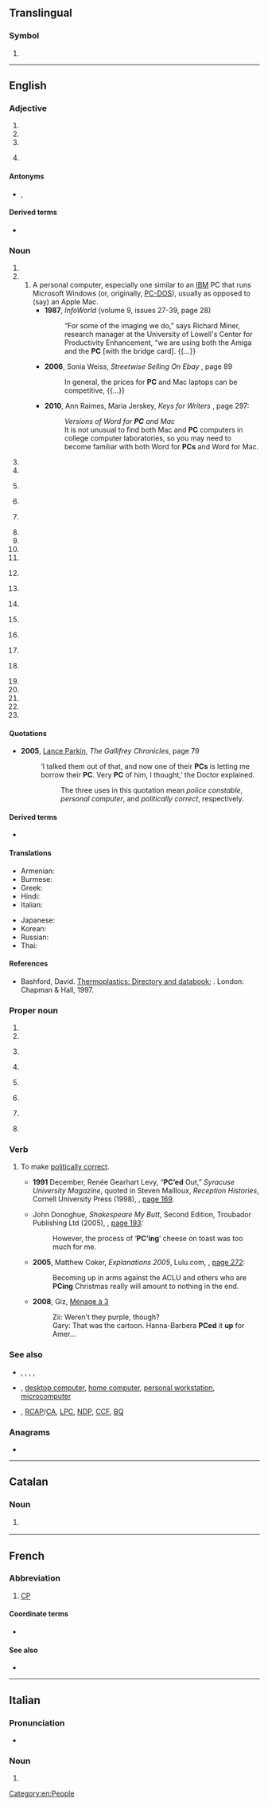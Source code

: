 {{also|pc|pC|pc.|p.c.}}
==Translingual==

===Symbol===
{{head|mul|symbol}}

# {{SI-unit-abb|peta|coulomb|[[electric charge]]}}

----

==English==

===Adjective===
{{en-adj}}

# {{initialism of|[[partially]] [[continuous]]|lang=en}}
# {{initialism of|politically correct|lang=en}}
# {{initialism of|pro-choice|lang=en}}
# {{lb|en|Canada|politics|dated}} {{initialism of|Progressive Conservative|lang=en}}

====Antonyms====
* {{sense|politically correct}} {{l|en|non-PC}}, {{l|en|un-PC}}

====Derived terms====
* {{sense|politically correct}} {{l|en||PC up}}

===Noun===
{{en-noun}}

# {{initialism of|parsec|lang=en}}
# {{initialism of|personal computer|lang=en}}
## A personal computer, especially one similar to an [[IBM]] PC that runs Microsoft Windows (or, originally, [[PC-DOS]]), usually as opposed to (say) an Apple Mac.
##* '''1987''', ''InfoWorld'' (volume 9, issues 27-39, page 28)
##*: “For some of the imaging we do,” says Richard Miner, research manager at the University of Lowell's Center for Productivity Enhancement, “we are using both the Amiga and the '''PC''' [with the bridge card]. {{...}}
##* '''2006''', Sonia Weiss, ''Streetwise Selling On Ebay'' {{ISBN|1440517754}}, page 89
##*: In general, the prices for '''PC''' and Mac laptops can be competitive, {{...}}
##* '''2010''', Ann Raimes, Maria Jerskey, ''Keys for Writers'' {{ISBN|0495799823}}, page 297:
##*: ''Versions of Word for '''PC''' and Mac''
##*: It is not unusual to find both Mac and '''PC''' computers in college computer laboratories, so you may need to become familiar with both Word for '''PCs''' and Word for Mac.
# {{initialism of|photocopy|lang=en}}
# {{initialism of|player character|lang=en}}
# {{lb|en|British|Canada|law enforcement}} {{initialism of|police constable|lang=en}}
# {{initialism of|political correctness|lang=en}}
# {{lb|en|organic chemistry}} {{initialism of|polycarbonate|lang=en}}
# {{initialism of|[[w:Posterior commissure|posterior commissure]]|lang=en}}
# {{initialism of|privy council|lang=en}}
# {{initialism of|privy councillor|lang=en}}
# {{initialism of|press conference|lang=en}}
# {{lb|en|US}} {{initialism of|probable cause|lang=en}}
# {{initialism of|[[w:Probate Court|Probate Court]]|lang=en}}
# {{lb|en|TV}} {{initialism of|production code|lang=en}}
# {{initialism of|Professional Corporation|lang=en}}
# {{lb|en|computing}} {{initialism of|program counter|lang=en}}
# {{initialism of|progressive contextualization|lang=en}}
# {{lb|en|Canada|politics|dated}} {{initialism of|Progressive Conservative|lang=en}}
# {{initialism of|protective custody|lang=en}}
# {{initialism of|private chat|lang=en}}
# {{initialism of|patrol craft|lang=en}}
# {{initialism of|pubococcygeus muscle|lang=en}}
# {{initialism of|[[professional]] [[cheerfulness]]|lang=en}}

====Quotations====
* '''2005''', [[w:Lance Parkin|Lance Parkin]], ''The Gallifrey Chronicles'', page 79
*: ‘I talked them out of that, and now one of their '''PCs''' is letting me borrow their '''PC'''. Very '''PC''' of him, I thought,’ the Doctor explained.
*:: The three uses in this quotation mean ''police constable'', ''personal computer'', and ''politically correct'', respectively.

====Derived terms====
* {{sense|police constable}} {{l|en|WPC}}

====Translations====
{{trans-top|initialism of personal computer}}
* Armenian: {{t+|hy|ԱՀ|sc=Armn}}
* Burmese: {{t|my|ပီစီ}}
* Greek: {{t+|el|Η/Υ|m}}
* Hindi: {{t|hi|पी सी|sc=Deva}}
* Italian: {{t+|it|PC}}
{{trans-mid}}
* Japanese: {{t+|ja|パソコン|tr=pasokon|sc=Jpan}}
* Korean: {{t+|ko|피시}}
* Russian: {{t+|ru|ПК|m}}
* Thai: {{t|th|พีซี}}
{{trans-bottom}}

====References====
* {{lb|en|organic chemistry}} Bashford, David. [http://books.google.com/books?id=ycLq-EYaE0QC&dq=a.+schulman&source=gbs_navlinks_s Thermoplastics: Directory and databook]; {{ISBN|9780412733505}}. London: Chapman & Hall, 1997.

===Proper noun===
{{en-proper noun}}

# {{initialism of|Proto-Celtic|lang=en}}
# {{initialism of|[[w:Penn Central|Penn Central]]|lang=en}}
# {{lb|en|US|navy}} {{initialism of|[[w:Coastal Patrol|Coastal Patrol]]|lang=en}}
# {{initialism of|[[w:Phrozen Crew|Phrozen Crew]]|lang=en}}
# {{lb|en|British|politics}} {{initialism of|[[w:Plaid Cymru|Plaid Cymru]]|lang=en}}
# {{lb|en|US}} {{initialism of|[[w:Presbyterian Church|Presbyterian Church]]|lang=en}}
# {{lb|en|Canada|politics}} {{initialism of|[[w:Progressive Canadian Party|Progressive Canadian Party]]|lang=en}}
# {{lb|en|Canada|politics|dated}} {{initialism of|Progressive Conservative Party|lang=en}}

===Verb===
{{en-verb}}

# {{lb|en|sometimes with ''up''}} To make [[politically correct]].
#* '''1991''' December, Renée Gearhart Levy, “'''PC’ed''' Out,” ''Syracuse University Magazine'', quoted in Steven Mailloux, ''Reception Histories'', Cornell University Press (1998), {{ISBN|978-0-8014-8506-0}}, [http://books.google.com/books?id=0GMcOD2Whq4C&pg=PA169&dq=PC'ed page 169].
#* {{ante|2005}} John Donoghue, ''Shakespeare My Butt'', Second Edition, Troubador Publishing Ltd (2005), {{ISBN|978-1-904744-73-3}}, [http://books.google.com/books?id=RZTrIQk_j5YC&pg=PA193&dq=PC'ing page 193]:
#*: However, the process of ‘'''PC’ing'''’ cheese on toast was too much for me.
#* '''2005''', Matthew Coker, ''Explanations 2005'', Lulu.com, {{ISBN|9781411668010}}, [http://books.google.com/books?id=pgPfBdXIy1EC&pg=PA272&dq=PCing page 272]:
#*: Becoming up in arms against the ACLU and others who are '''PCing''' Christmas really will amount to nothing in the end.
#* '''2008''', Giz, [http://www.menagea3.net/d/20081213.html Ménage à 3]
#*: Zii: Weren’t they purple, though?
#*: Gary: That was the cartoon. Hanna-Barbera '''PCed''' it '''up''' for Amer…

===See also===
* {{sense|policing}} {{l|en|supt.}}, {{l|en|DCI}}, {{l|en|DI}}, {{l|en|DS}}, {{l|en|DC}}
* {{sense|computing}} {{l|en|Mac}}, [[desktop computer]], [[home computer]], [[personal workstation]], [[microcomputer]]
* {{sense|Canadian politics}} {{l|en|CPC}}, [[RCAP]]/[[CA]], [[LPC]], [[NDP]], [[CCF]], [[BQ]]

===Anagrams===
* {{anagrams|en|a=cp|CP|cp|cp.}}

[[Category:en:People]]

----

==Catalan==

===Noun===
{{ca-noun|m}}

# {{l|en|PC}} {{gloss|personal computer}}

----

==French==

===Abbreviation===
{{rfc-header|Abbreviation}}
{{head|fr|abbreviation}}
# {{lb|fr|journalism|in Canada}} [[CP]] {{initialism of|lang=fr|[[presse|Presse]] [[canadienne]]}} {{gloss|Canadian Press}}

====Coordinate terms====
{{sense|Presse canadienne}}
* {{l|fr|AFP}} {{qualifier|France}}

====See also====
* {{pedia|lang=fr|Presse canadienne}}

----

==Italian==

===Pronunciation===
* {{IPA|/pitʃi/|lang=it}}

===Noun===
{{head|it|noun|g=m}}

# {{initialism of|personal computer|lang=en}}